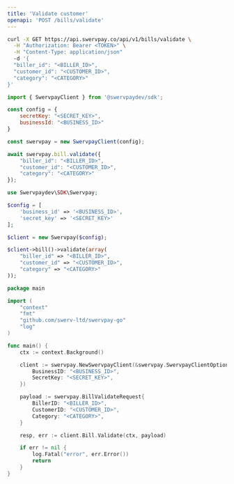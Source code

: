 ```yaml
---
title: 'Validate customer'
openapi: 'POST /bills/validate'
---
```


<RequestExample>

```bash cURL
curl -X GET https://api.swervpay.co/api/v1/bills/validate \
  -H "Authorization: Bearer <TOKEN>" \
  -H "Content-Type: application/json"
  -d '{
  "biller_id": "<BILLER_ID>",
  "customer_id": "<CUSTOMER_ID>",
  "category": "<CATEGORY>"
}'
```

```javascript Node.js
import { SwervpayClient } from '@swervpaydev/sdk';

const config = {
    secretKey: "<SECRET_KEY>",
    businessId: "<BUSINESS_ID>"
}

const swervpay = new SwervpayClient(config);

await swervpay.bill.validate({
	"biller_id": "<BILLER_ID>",
	"customer_id": "<CUSTOMER_ID>",
	"category": "<CATEGORY>"
});
```

```php PHP
use Swervpaydev\SDK\Swervpay;

$config = [
	'business_id' => '<BUSINESS_ID>',
	'secret_key' => '<SECRET_KEY>'
];

$client = new Swervpay($config);

$client->bill()->validate(array(
	"biller_id" => "<BILLER_ID>",
	"customer_id" => "<CUSTOMER_ID>",
	"category" => "<CATEGORY>"
));
```


```go Go
package main

import (
	"context"
	"fmt"
	"github.com/swerv-ltd/swervpay-go"
	"log"
)

func main() {
	ctx := context.Background()

	client := swervpay.NewSwervpayClient(&swervpay.SwervpayClientOption{
        BusinessID: "<BUSINESS_ID>",
        SecretKey: "<SECRET_KEY>",
    })

	payload := swervpay.BillValidateRequest{
		BillerID: "<BILLER_ID>",
		CustomerID: "<CUSTOMER_ID>",
		Category: "<CATEGORY>",
	}

	resp, err := client.Bill.Validate(ctx, payload)

	if err != nil {
		log.Fatal("error", err.Error())
		return
	}
}
```

</RequestExample>
